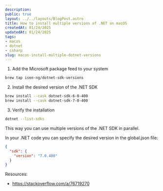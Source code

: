 ```yaml
---
description:
public: true
layout: ../../layouts/BlogPost.astro
title: How to install multiple versions of .NET on macOS
createdAt: 01/24/2025
updatedAt: 01/24/2025
tags:
- macos
- dotnet
- csharp
slug: macos-install-multiple-dotnet-versions
---
```

1. Add the Microsoft package feed to your system
```bash
brew tap isen-ng/dotnet-sdk-versions
```
2. Install the desired version of the .NET SDK
```bash
brew install --cask dotnet-sdk-6-0-400
brew install --cask dotnet-sdk-7-0-400
```
3. Verify the installation
```bash
dotnet --list-sdks
```

This way you can use multiple versions of the .NET SDK in parallel.

In your .NET code you can specify the desired version in the global.json file:
```json
{
  "sdk": {
    "version": "7.0.400"
  }
}
```

Resources:
- https://stackoverflow.com/a/76719270

